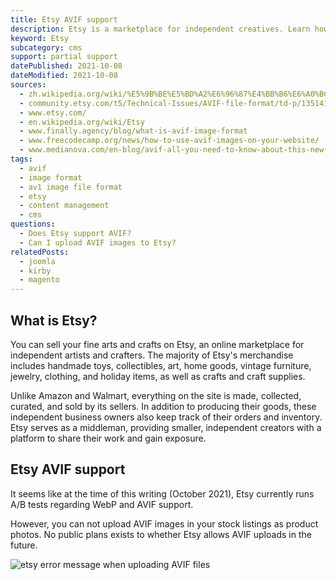 ```yaml
---
title: Etsy AVIF support
description: Etsy is a marketplace for independent creatives. Learn how to use AVIF images within Etsy.
keyword: Etsy
subcategory: cms
support: partial support
datePublished: 2021-10-08
dateModified: 2021-10-08
sources:
  - zh.wikipedia.org/wiki/%E5%9B%BE%E5%BD%A2%E6%96%87%E4%BB%B6%E6%A0%BC%E5%BC%8F%E6%AF%94%E8%BE%83
  - community.etsy.com/t5/Technical-Issues/AVIF-file-format/td-p/135141792
  - www.etsy.com/
  - en.wikipedia.org/wiki/Etsy
  - www.finally.agency/blog/what-is-avif-image-format
  - www.freecodecamp.org/news/how-to-use-avif-images-on-your-website/
  - www.medianova.com/en-blog/avif-all-you-need-to-know-about-this-new-image-file-format/
tags:
  - avif
  - image format
  - av1 image file format
  - etsy
  - content management
  - cms
questions:
  - Does Etsy support AVIF?
  - Can I upload AVIF images to Etsy?
relatedPosts:
  - joomla
  - kirby
  - magento
---
```


## What is Etsy?

You can sell your fine arts and crafts on Etsy, an online marketplace for independent artists and crafters. The majority of Etsy's merchandise includes handmade toys, collectibles, art, home goods, vintage furniture, jewelry, clothing, and holiday items, as well as crafts and craft supplies.

Unlike Amazon and Walmart, everything on the site is made, collected, curated, and sold by its sellers. In addition to producing their goods, these independent business owners also keep track of their orders and inventory. Etsy serves as a middleman, providing smaller, independent creators with a platform to share their work and gain exposure.

## Etsy AVIF support

It seems like at the time of this writing (October 2021), Etsy currently runs A/B tests regarding WebP and AVIF support.

However, you can not upload AVIF images in your stock listings as product photos.
No public plans exists to whether Etsy allows AVIF uploads in the future.

<Image src="etsy" alt="etsy error message when uploading AVIF files" />
